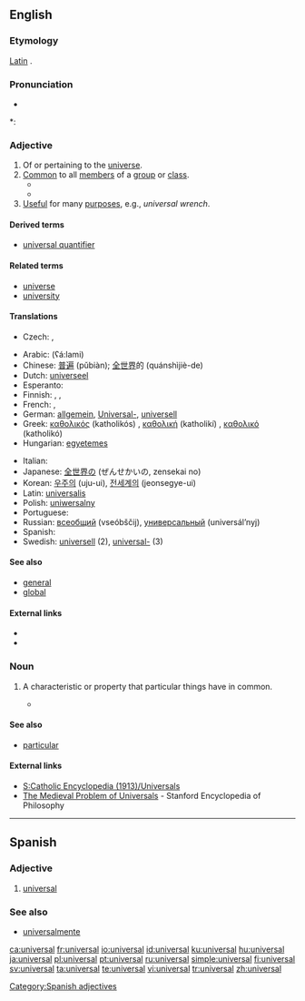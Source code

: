 ==English==
{{wikipedia}}

===Etymology===
[[Latin]] {{term|universum||universe}}.

===Pronunciation===
* {{audio|en-us-universal.ogg|Audio (US)}}

*: {{rhymes|ɜː(r)səl}}

===Adjective===
{{en-adj}}

# Of or pertaining to the [[universe]].
# [[common|Common]] to all [[member]]s of a [[group]] or [[class]].
#* {{quote-book|passage=I had been planning every day through these years toward a '''universal''' car.|title=[[S:My Life and Work/4|My Life and Work]]|author=Henry Ford|year=1922}}
#* {{quote-book|passage=In Logic, the letter A is used as a symbol for the '''universal''' affirmative proposition in the general form "all x is y."|title=[[S:1911 Encyclopædia Britannica/A|1911 Encyclopædia Britannica]]|year=1911}}
# [[useful|Useful]] for many [[purpose]]s, e.g., ''universal wrench''.

====Derived terms====
* [[universal quantifier]]

====Related terms====
* [[universe]]
* [[university]]

====Translations====
{{trans-top|useful for many purposes}}
* Czech: {{t-|cs|všestranný|m}}, {{t-|cs|univerzální|m}}
{{trans-mid}}
{{trans-bottom}}

{{checktrans-top}}
* Arabic: {{Arab|[[عالمي]]}} (ʕá:lami)
* Chinese: [[普遍]] (pǔbiàn); [[全世界]]的 (quánshìjiè-de)
* Dutch: [[universeel]]
* Esperanto: {{t-|eo|universala|xs=Esperanto}}
* Finnish: {{t-|fi|yleis-}}, {{t+|fi|yleismaailmallinen}}, {{t-|fi|yleispätevä}}
* French: {{t+|fr|universel|m}}, {{t+|fr|universelle|f}}
* German: [[allgemein]], [[Universal-]], [[universell]]
* Greek: [[καθολικός]] (katholikós) {{m}}, [[καθολική]] (katholikí) {{f}}, [[καθολικό]] (katholikó) {{n}}
* Hungarian: [[egyetemes]]
{{trans-mid}}
* Italian: {{t+|it|universale|m|f}}
* Japanese: [[全世界]]の (ぜんせかいの, zensekai no)
* Korean: [[우주의]] (uju-ui), [[전세계의]] (jeonsegye-ui)
* Latin: [[universalis]]
* Polish: [[uniwersalny]]
* Portuguese: {{t+|pt|universal|m|f}}
* Russian: [[всеобщий]] (vseóbščij), [[универсальный]] (universál’nyj)
* Spanish: {{t-|es|universal|m|f}}
* Swedish: [[universell]] (2), [[universal-]] (3)
{{trans-bottom}}

====See also====
* [[general]]
* [[global]]

====External links====
* {{R:Webster 1913}}
* {{R:Century 1911}}

===Noun===
{{en-noun}}

# {{philosophy}} A characteristic or property that particular things have in common.
#* {{quote-book|passage=When we examine common words, we find that, broadly speaking, proper names stand for particulars, while other substantives, adjectives, prepositions, and verbs stand for '''universals'''.|author=Bertrand Russel|title=[[S:The Problems of Philosophy/Chapter 9|The Problems of Philosophy]]|section=Chapter 9|year=1912}}

====See also====
* [[particular]]

====External links====
* [[S:Catholic Encyclopedia (1913)/Universals]]
* [http://plato.stanford.edu/entries/universals-medieval/ The Medieval Problem of Universals] - Stanford Encyclopedia of Philosophy

----

==Spanish==

===Adjective===
{{es-adj|pl=universales}}

# [[#English|universal]]

===See also===
* [[universalmente]]

[[Category:Spanish adjectives]]

[[ca:universal]]
[[fr:universal]]
[[io:universal]]
[[id:universal]]
[[ku:universal]]
[[hu:universal]]
[[ja:universal]]
[[pl:universal]]
[[pt:universal]]
[[ru:universal]]
[[simple:universal]]
[[fi:universal]]
[[sv:universal]]
[[ta:universal]]
[[te:universal]]
[[vi:universal]]
[[tr:universal]]
[[zh:universal]]